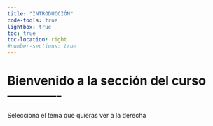 ```yaml
---
title: "INTRODUCCIÓN"
code-tools: true
lightbox: true
toc: true
toc-location: right
#number-sections: true
---
```


# Bienvenido a la sección del curso ------------- {.unnumbered}

Selecciona el tema que quieras ver a la derecha
